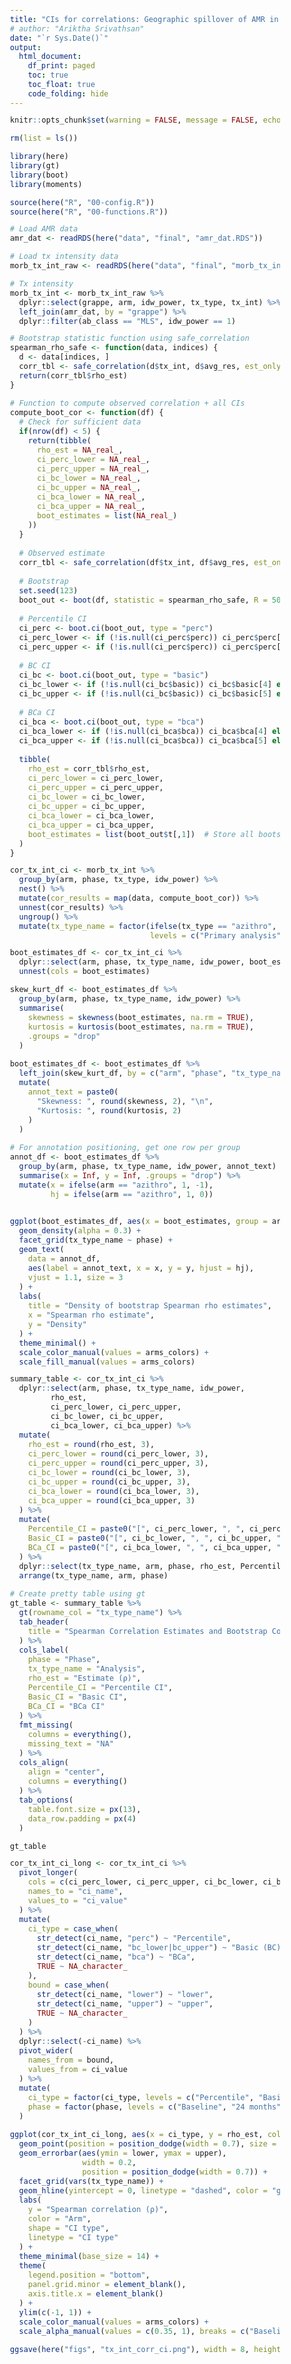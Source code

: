 ```yaml
---
title: "CIs for correlations: Geographic spillover of AMR in MORDOR at 24 months"
# author: "Ariktha Srivathsan"
date: "`r Sys.Date()`"
output:
  html_document:
    df_print: paged
    toc: true
    toc_float: true
    code_folding: hide
---
```


<style type="text/css">

body{ /* Normal  */
      font-size: 12px;
  }
td {  /* Table  */
  font-size: 15px;
}
h1.title {
  font-size: 26px;
  color: Black;
}
h1 { /* Header 1 */
  font-size: 24px;
  color: Black;
}
h2 { /* Header 2 */
    font-size: 20px;
  color: Black;
}
h3 { /* Header 3 */
  color: Black;
}
code.r{ /* Code block */
    font-size: 12px;
}
pre { /* Code block - determines code spacing between lines */
    font-size: 14px;
}
</style>


```r
knitr::opts_chunk$set(warning = FALSE, message = FALSE, echo = TRUE) 

rm(list = ls())       

library(here)
library(gt)
library(boot)
library(moments)

source(here("R", "00-config.R"))
source(here("R", "00-functions.R"))

```

```r

# Load AMR data
amr_dat <- readRDS(here("data", "final", "amr_dat.RDS"))

# Load tx intensity data 
morb_tx_int_raw <- readRDS(here("data", "final", "morb_tx_int.RDS"))

# Tx intensity
morb_tx_int <- morb_tx_int_raw %>% 
  dplyr::select(grappe, arm, idw_power, tx_type, tx_int) %>%
  left_join(amr_dat, by = "grappe") %>%
  dplyr::filter(ab_class == "MLS", idw_power == 1)

```

```r

# Bootstrap statistic function using safe_correlation
spearman_rho_safe <- function(data, indices) {
  d <- data[indices, ]
  corr_tbl <- safe_correlation(d$tx_int, d$avg_res, est_only = TRUE)
  return(corr_tbl$rho_est)
}

# Function to compute observed correlation + all CIs
compute_boot_cor <- function(df) {
  # Check for sufficient data
  if(nrow(df) < 5) {
    return(tibble(
      rho_est = NA_real_,
      ci_perc_lower = NA_real_,
      ci_perc_upper = NA_real_,
      ci_bc_lower = NA_real_,
      ci_bc_upper = NA_real_,
      ci_bca_lower = NA_real_,
      ci_bca_upper = NA_real_,
      boot_estimates = list(NA_real_)
    ))
  }
  
  # Observed estimate
  corr_tbl <- safe_correlation(df$tx_int, df$avg_res, est_only = TRUE)
  
  # Bootstrap
  set.seed(123)
  boot_out <- boot(df, statistic = spearman_rho_safe, R = 5000)
  
  # Percentile CI
  ci_perc <- boot.ci(boot_out, type = "perc")
  ci_perc_lower <- if (!is.null(ci_perc$perc)) ci_perc$perc[4] else NA_real_
  ci_perc_upper <- if (!is.null(ci_perc$perc)) ci_perc$perc[5] else NA_real_
  
  # BC CI
  ci_bc <- boot.ci(boot_out, type = "basic")
  ci_bc_lower <- if (!is.null(ci_bc$basic)) ci_bc$basic[4] else NA_real_
  ci_bc_upper <- if (!is.null(ci_bc$basic)) ci_bc$basic[5] else NA_real_
  
  # BCa CI
  ci_bca <- boot.ci(boot_out, type = "bca")
  ci_bca_lower <- if (!is.null(ci_bca$bca)) ci_bca$bca[4] else NA_real_
  ci_bca_upper <- if (!is.null(ci_bca$bca)) ci_bca$bca[5] else NA_real_
  
  tibble(
    rho_est = corr_tbl$rho_est,
    ci_perc_lower = ci_perc_lower,
    ci_perc_upper = ci_perc_upper,
    ci_bc_lower = ci_bc_lower,
    ci_bc_upper = ci_bc_upper,
    ci_bca_lower = ci_bca_lower,
    ci_bca_upper = ci_bca_upper,
    boot_estimates = list(boot_out$t[,1])  # Store all bootstrap estimates
  )
}
```

```r

cor_tx_int_ci <- morb_tx_int %>%
  group_by(arm, phase, tx_type, idw_power) %>%
  nest() %>%
  mutate(cor_results = map(data, compute_boot_cor)) %>%
  unnest(cor_results) %>%
  ungroup() %>%
  mutate(tx_type_name = factor(ifelse(tx_type == "azithro", "Primary analysis", "NCE"), 
                               levels = c("Primary analysis", "NCE"), ordered = TRUE))

```

```r

boot_estimates_df <- cor_tx_int_ci %>%
  dplyr::select(arm, phase, tx_type_name, idw_power, boot_estimates) %>%
  unnest(cols = boot_estimates)

skew_kurt_df <- boot_estimates_df %>%
  group_by(arm, phase, tx_type_name, idw_power) %>%
  summarise(
    skewness = skewness(boot_estimates, na.rm = TRUE),
    kurtosis = kurtosis(boot_estimates, na.rm = TRUE),
    .groups = "drop"
  )

boot_estimates_df <- boot_estimates_df %>%
  left_join(skew_kurt_df, by = c("arm", "phase", "tx_type_name", "idw_power")) %>%
  mutate(
    annot_text = paste0(
      "Skewness: ", round(skewness, 2), "\n",
      "Kurtosis: ", round(kurtosis, 2)
    )
  )

# For annotation positioning, get one row per group
annot_df <- boot_estimates_df %>%
  group_by(arm, phase, tx_type_name, idw_power, annot_text) %>%
  summarise(x = Inf, y = Inf, .groups = "drop") %>%
  mutate(x = ifelse(arm == "azithro", 1, -1),
         hj = ifelse(arm == "azithro", 1, 0))


ggplot(boot_estimates_df, aes(x = boot_estimates, group = arm, color = arm, fill = arm)) +
  geom_density(alpha = 0.3) +
  facet_grid(tx_type_name ~ phase) +
  geom_text(
    data = annot_df,
    aes(label = annot_text, x = x, y = y, hjust = hj),
    vjust = 1.1, size = 3
  ) +
  labs(
    title = "Density of bootstrap Spearman rho estimates",
    x = "Spearman rho estimate",
    y = "Density"
  ) +
  theme_minimal() + 
  scale_color_manual(values = arms_colors) +
  scale_fill_manual(values = arms_colors)

```

```r

summary_table <- cor_tx_int_ci %>%
  dplyr::select(arm, phase, tx_type_name, idw_power,
         rho_est,
         ci_perc_lower, ci_perc_upper,
         ci_bc_lower, ci_bc_upper,
         ci_bca_lower, ci_bca_upper) %>%
  mutate(
    rho_est = round(rho_est, 3),
    ci_perc_lower = round(ci_perc_lower, 3),
    ci_perc_upper = round(ci_perc_upper, 3),
    ci_bc_lower = round(ci_bc_lower, 3),
    ci_bc_upper = round(ci_bc_upper, 3),
    ci_bca_lower = round(ci_bca_lower, 3),
    ci_bca_upper = round(ci_bca_upper, 3)
  ) %>%
  mutate(
    Percentile_CI = paste0("[", ci_perc_lower, ", ", ci_perc_upper, "]"),
    Basic_CI = paste0("[", ci_bc_lower, ", ", ci_bc_upper, "]"),
    BCa_CI = paste0("[", ci_bca_lower, ", ", ci_bca_upper, "]")
  ) %>%
  dplyr::select(tx_type_name, arm, phase, rho_est, Percentile_CI, Basic_CI, BCa_CI) %>%
  arrange(tx_type_name, arm, phase)

# Create pretty table using gt
gt_table <- summary_table %>%
  gt(rowname_col = "tx_type_name") %>%
  tab_header(
    title = "Spearman Correlation Estimates and Bootstrap Confidence Intervals"
  ) %>%
  cols_label(
    phase = "Phase",
    tx_type_name = "Analysis",
    rho_est = "Estimate (ρ)",
    Percentile_CI = "Percentile CI",
    Basic_CI = "Basic CI",
    BCa_CI = "BCa CI"
  ) %>%
  fmt_missing(
    columns = everything(),
    missing_text = "NA"
  ) %>%
  cols_align(
    align = "center",
    columns = everything()
  ) %>%
  tab_options(
    table.font.size = px(13),
    data_row.padding = px(4)
  )

gt_table

```


```r

cor_tx_int_ci_long <- cor_tx_int_ci %>%
  pivot_longer(
    cols = c(ci_perc_lower, ci_perc_upper, ci_bc_lower, ci_bc_upper, ci_bca_lower, ci_bca_upper),
    names_to = "ci_name",
    values_to = "ci_value"
  ) %>%
  mutate(
    ci_type = case_when(
      str_detect(ci_name, "perc") ~ "Percentile",
      str_detect(ci_name, "bc_lower|bc_upper") ~ "Basic (BC)",
      str_detect(ci_name, "bca") ~ "BCa",
      TRUE ~ NA_character_
    ),
    bound = case_when(
      str_detect(ci_name, "lower") ~ "lower",
      str_detect(ci_name, "upper") ~ "upper",
      TRUE ~ NA_character_
    )
  ) %>%
  dplyr::select(-ci_name) %>%
  pivot_wider(
    names_from = bound,
    values_from = ci_value
  ) %>%
  mutate(
    ci_type = factor(ci_type, levels = c("Percentile", "Basic (BC)", "BCa"), ordered = TRUE),
    phase = factor(phase, levels = c("Baseline", "24 months"), ordered = TRUE)
  )

ggplot(cor_tx_int_ci_long, aes(x = ci_type, y = rho_est, color = arm, alpha = phase, group = interaction(phase, arm))) +
  geom_point(position = position_dodge(width = 0.7), size = 3) +
  geom_errorbar(aes(ymin = lower, ymax = upper),
                width = 0.2,
                position = position_dodge(width = 0.7)) +
  facet_grid(vars(tx_type_name)) +
  geom_hline(yintercept = 0, linetype = "dashed", color = "grey50") +
  labs(
    y = "Spearman correlation (ρ)",
    color = "Arm",
    shape = "CI type",
    linetype = "CI type"
  ) +
  theme_minimal(base_size = 14) +
  theme(
    legend.position = "bottom",
    panel.grid.minor = element_blank(),
    axis.title.x = element_blank()
  ) +
  ylim(c(-1, 1)) +
  scale_color_manual(values = arms_colors) +
  scale_alpha_manual(values = c(0.35, 1), breaks = c("Baseline", "24 months"), name = "Phase") 

ggsave(here("figs", "tx_int_corr_ci.png"), width = 8, height = 6, dpi = 600, bg = "white")

```
